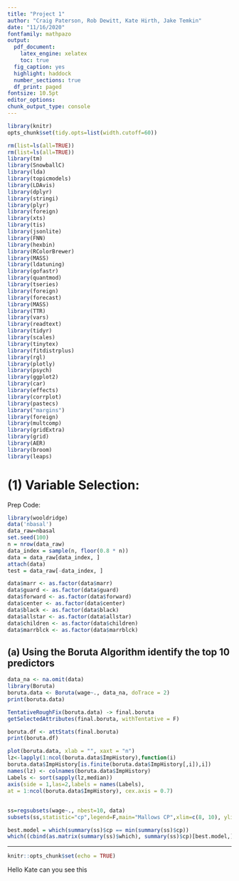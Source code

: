 ```yaml
---
title: "Project 1"
author: "Craig Paterson, Rob Dewitt, Kate Hirth, Jake Temkin"
date: "11/16/2020"
fontfamily: mathpazo
output:
  pdf_document:
    latex_engine: xelatex
    toc: true
  fig_caption: yes
  highlight: haddock
  number_sections: true
  df_print: paged
fontsize: 10.5pt
editor_options:
chunk_output_type: console
---
```

```r
library(knitr)
opts_chunk$set(tidy.opts=list(width.cutoff=60))
```

```r
rm(list=ls(all=TRUE))
rm(list=ls(all=TRUE))
library(tm)
library(SnowballC)
library(lda)
library(topicmodels)
library(LDAvis)
library(dplyr)
library(stringi)
library(plyr)
library(foreign)
library(xts)
library(tis)
library(jsonlite)
library(FNN)
library(hexbin)
library(RColorBrewer)
library(MASS)
library(ldatuning)
library(gofastr)
library(quantmod)
library(tseries)
library(foreign)
library(forecast)
library(MASS)
library(TTR)
library(vars)
library(readtext) 
library(tidyr) 
library(scales)
library(tinytex)
library(fitdistrplus)
library(rgl)
library(plotly)
library(psych)
library(ggplot2)
library(car)
library(effects)
library(corrplot)
library(pastecs)
library("margins")
library(foreign)
library(multcomp)
library(gridExtra)
library(grid)
library(AER)
library(broom)
library(leaps)
```
# (1) Variable Selection:

Prep Code: 
```r
library(wooldridge) 
data('nbasal')
data_raw=nbasal
set.seed(100)
n = nrow(data_raw)
data_index = sample(n, floor(0.8 * n))
data = data_raw[data_index, ]
attach(data)
test = data_raw[-data_index, ]

data$marr <- as.factor(data$marr)
data$guard <- as.factor(data$guard)
data$forward <- as.factor(data$forward)
data$center <- as.factor(data$center)
data$black <- as.factor(data$black)
data$allstar <- as.factor(data$allstar)
data$children <- as.factor(data$children)
data$marrblck <- as.factor(data$marrblck)
```

## (a) Using the Boruta Algorithm identify the top 10 predictors
```r
data_na <- na.omit(data)
library(Boruta)
boruta.data <- Boruta(wage~., data_na, doTrace = 2)
print(boruta.data)

TentativeRoughFix(boruta.data) -> final.boruta
getSelectedAttributes(final.boruta, withTentative = F)

boruta.df <- attStats(final.boruta)
print(boruta.df)
```

```r
plot(boruta.data, xlab = "", xaxt = "n")
lz<-lapply(1:ncol(boruta.data$ImpHistory),function(i)
boruta.data$ImpHistory[is.finite(boruta.data$ImpHistory[,i]),i])
names(lz) <- colnames(boruta.data$ImpHistory)
Labels <- sort(sapply(lz,median))
axis(side = 1,las=2,labels = names(Labels),
at = 1:ncol(boruta.data$ImpHistory), cex.axis = 0.7)
```

##
```r
ss=regsubsets(wage~., nbest=10, data)
subsets(ss,statistic="cp",legend=F,main="Mallows CP",xlim=c(8, 10), ylim=c(5,10),cex=.55)

best.model = which(summary(ss)$cp == min(summary(ss)$cp)) 
which((cbind(as.matrix(summary(ss)$which), summary(ss)$cp)[best.model,])==1)
```

---

```r
knitr::opts_chunk$set(echo = TRUE)
```

Hello Kate can you see this